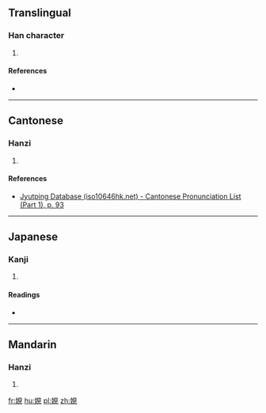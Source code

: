 ==Translingual==

===Han character===
{{Han char|rn=38|rad=女|as=07|sn=10|four=4641<sub>0</sub>|canj=女月山山 (VBUU)|ids=⿰[[女]][[見]]}}

# {{defn|Han|sort=女07}}

====References====
* {{Han ref|kx=0261.370|dkj=06283|dj=0528.170|hdz=21051.070|uh=5A0A|ud=23050|bh=D162|bd=53602}}

----

==Cantonese==

===Hanzi===
{{yue-hanzi|jyut=[[jin6]]|y=yin6}}

# {{defn|lang=yue|sort=女07}}

====References====
* [http://www.iso10646hk.net/jp/document/download.jsp Jyutping Database (iso10646hk.net) - Cantonese Pronunciation List (Part 1), p. 93]

----

==Japanese==

===Kanji===
{{ja-kanji|grade=|rs=女07}}

# {{defn|lang=ja|sort=女07}}

====Readings====
* {{ja-readings|on=[[けん]] (ken), [[げん]] (gen)|kun=}}

----

==Mandarin==

===Hanzi===
{{cmn-hanzi|pin=[[xiàn]] ([[xian4]])|wg=hsien<sup>4</sup>}}

# {{defn|lang=cmn|sort=女07}}

[[fr:娊]]
[[hu:娊]]
[[pl:娊]]
[[zh:娊]]